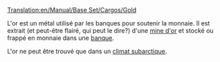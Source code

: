 [[Translation:en/Manual/Base Set/Cargos/Gold]]

{{fr/Cargaison|nom=Or
|image=en/Gold.png
|produit=[[fr/Manual/Base Set/Industries/Mine d'or|Mine d'or]]
|accepté=[[fr/Manual/Base Set/Industries/Banque|Banque]]
}}

L'or est un métal utilisé par les banques pour soutenir la monnaie. Il est extrait (et peut-être flairé, qui peut le dire?) d'une [[fr/Manual/Base Set/Industries/Mine d'or|mine d'or]] et stocké ou frappé en monnaie dans une [[fr/Manual/Base Set/Industries/Banque|banque]].

L'or ne peut être trouvé que dans un [[fr/Manual/Climat#Subarctique|climat subarctique]].